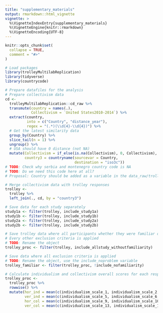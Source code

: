 ```yaml
---
title: "supplementary_materials"
output: rmarkdown::html_vignette
vignette: >
  %\VignetteIndexEntry{supplementary_materials}
  %\VignetteEngine{knitr::rmarkdown}
  %\VignetteEncoding{UTF-8}
---
```


```r
knitr::opts_chunk$set(
  collapse = TRUE,
  comment = "#>"
)
```

```r
# Load packages
library(trolleyMultilabReplication)
library(tidyverse)
library(countrycode)

# Prepare datafiles for the analysis
# Prepare collectivism data
cd <- 
  trolleyMultilabReplication::cd_raw %>% 
  transmute(country = names(.),
            Collectivism = `United States2010-2014`) %>% 
  extract(country, 
          into = c("Country", "distance_year"), 
          regex = "(.*)(\\d{4}-\\d{4})") %>% 
  # Get the latest similarity data
  group_by(Country) %>% 
  slice_tail(n = 1) %>% 
  ungroup() %>% 
  # USA should have 0 distance (not NA)
  mutate(Collectivism = if_else(is.na(Collectivism), 0, Collectivism),
         country3 = countryname(sourcevar = Country, 
                                destination = "iso3c"))
# TODO: Check why serbia and montenegro country code is NA
# TODO: Do we need this code here at all?
# Proposal: Country should be added as a variable in the data_raw/trolley.R file to the trolley.rda table

# Merge collectivism data with trolley responses
trolley <- 
  trolley %>% 
  left_join(., cd, by = "country3")

# Save data for each study separately
study1a <- filter(trolley, include_study1a)
study1b <- filter(trolley, include_study1b)
study2a <- filter(trolley, include_study2a)
study2b <- filter(trolley, include_study2b)

# Save trolley data where all participants whether they were familiar or not are included
# Every other exclusion criteria is applied
# TODO: Rename the object
trolley_proc <- filter(trolley, include_allstudy_withoutfamiliarity)

# Save data where all exclusion criteria is applied
# TODO: Rename the object, use the include_noproblem variable
trolley_familiar <- filter(trolley_proc, !include_nofamiliarity)

# Calculate individualism and collectivism overall scores for each respondent
trolley_proc <- 
  trolley_proc %>% 
  rowwise() %>% 
  mutate(hor_ind = mean(c(individualism_scale_1, individualism_scale_2, individualism_scale_3, individualism_scale_4)),
         ver_ind = mean(c(individualism_scale_5, individualism_scale_6, individualism_scale_7, individualism_scale_8)),
         hor_col = mean(c(individualism_scale_9, individualism_scale_10, individualism_scale_11, individualism_scale_12)),
         ver_col = mean(c(individualism_scale_13, individualism_scale_14, individualism_scale_15, individualism_scale_16)))
```

```r

```

